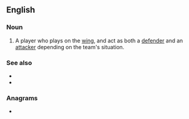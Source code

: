 {{also|wingback|wing back}}
==English==

===Noun===
{{en-noun|head=[[wing]]-[[back]]}}

# {{lb|en|soccer}} A player who plays on the [[wing]], and act as both a [[defender]] and an [[attacker]] depending on the team's situation.

===See also===
* {{l|en|centre-back}}
* {{l|en|full-back}}

===Anagrams===
* {{anagrams|en|backwing}}